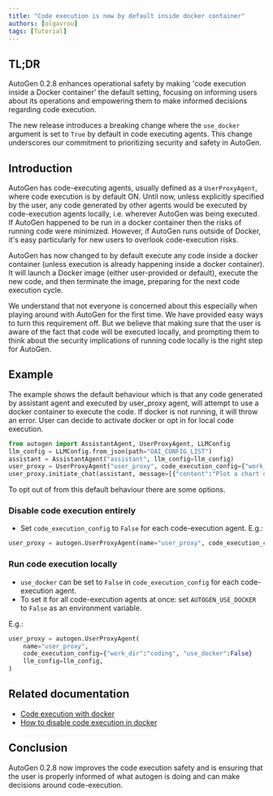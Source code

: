 ```yaml
---
title: "Code execution is now by default inside docker container"
authors: [olgavrou]
tags: [Tutorial]
---
```


## TL;DR

AutoGen 0.2.8 enhances operational safety by making 'code execution inside a Docker container' the default setting, focusing on informing users about its operations and empowering them to make informed decisions regarding code execution.

The new release introduces a breaking change where the `use_docker` argument is set to `True` by default in code executing agents. This change underscores our commitment to prioritizing security and safety in AutoGen.

## Introduction

AutoGen has code-executing agents, usually defined as a `UserProxyAgent`, where code execution is by default ON. Until now, unless explicitly specified by the user, any code generated by other agents would be executed by code-execution agents locally, i.e. wherever AutoGen was being executed. If AutoGen happened to be run in a docker container then the risks of running code were minimized. However, if AutoGen runs outside of Docker, it's easy particularly for new users to overlook code-execution risks.

AutoGen has now changed to by default execute any code inside a docker container (unless execution is already happening inside a docker container). It will launch a Docker image (either user-provided or default), execute the new code, and then terminate the image, preparing for the next code execution cycle.

We understand that not everyone is concerned about this especially when playing around with AutoGen for the first time. We have provided easy ways to turn this requirement off. But we believe that making sure that the user is aware of the fact that code will be executed locally, and prompting them to think about the security implications of running code locally is the right step for AutoGen.

## Example

The example shows the default behaviour which is that any code generated by assistant agent and executed by user_proxy agent, will attempt to use a docker container to execute the code. If docker is not running, it will throw an error. User can decide to activate docker or opt in for local code execution.

```python
from autogen import AssistantAgent, UserProxyAgent, LLMConfig
llm_config = LLMConfig.from_json(path="OAI_CONFIG_LIST")
assistant = AssistantAgent("assistant", llm_config=llm_config)
user_proxy = UserProxyAgent("user_proxy", code_execution_config={"work_dir": "coding"})
user_proxy.initiate_chat(assistant, message=[{"content":"Plot a chart of NVDA and TESLA stock price change YTD.","role":"user"}])
```

To opt out of from this default behaviour there are some options.

### Disable code execution entirely

- Set `code_execution_config` to `False` for each code-execution agent. E.g.:

```python
user_proxy = autogen.UserProxyAgent(name="user_proxy", code_execution_config=False, llm_config=llm_config)
```

### Run code execution locally

- `use_docker` can be set to `False` in `code_execution_config` for each code-execution agent.
- To set it for all code-execution agents at once: set `AUTOGEN_USE_DOCKER` to `False` as an environment variable.

E.g.:

```python
user_proxy = autogen.UserProxyAgent(
    name="user_proxy",
    code_execution_config={"work_dir":"coding", "use_docker":False}
    llm_config=llm_config,
)
```

## Related documentation

- [Code execution with docker](https://docs.ag2.ai/latest/docs/blog/2024/01/23/Code-execution-in-docker)
- [How to disable code execution in docker](https://docs.ag2.ai/latest/docs/faq/FAQ/#if-you-want-to-run-code-execution-locally)

## Conclusion

AutoGen 0.2.8 now improves the code execution safety and is ensuring that the user is properly informed of what autogen is doing and can make decisions around code-execution.
